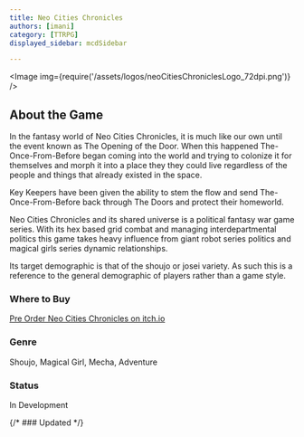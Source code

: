 ```yaml
---
title: Neo Cities Chronicles
authors: [imani]
category: [TTRPG]
displayed_sidebar: mcdSidebar

---
```



<Image img={require('/assets/logos/neoCitiesChroniclesLogo_72dpi.png')} />

## About the Game
In the fantasy world of Neo Cities Chronicles, it is much like our own until the event known as The Opening of the Door. When this happened The-Once-From-Before began coming into the world and trying to colonize it for themselves and morph it into a place they they could live regardless of the people and things that already existed in the space. 

Key Keepers have been given the ability to stem the flow and send The-Once-From-Before back through The Doors and protect their homeworld. 

Neo Cities Chronicles and its shared universe is a political fantasy war game series. With its hex based grid combat and managing interdepartmental politics this game takes heavy influence from giant robot series politics and magical girls series dynamic relationships. 

Its target demographic is that of the shoujo or josei variety. As such this is a reference to the general demographic of players rather than a game style. 

### Where to Buy
[Pre Order Neo Cities Chronicles on itch.io](https://margaretcatter.itch.io/neo-cities-chronicles)

### Genre
Shoujo, Magical Girl, Mecha, Adventure

### Status
In Development

{/* ### Updated */}